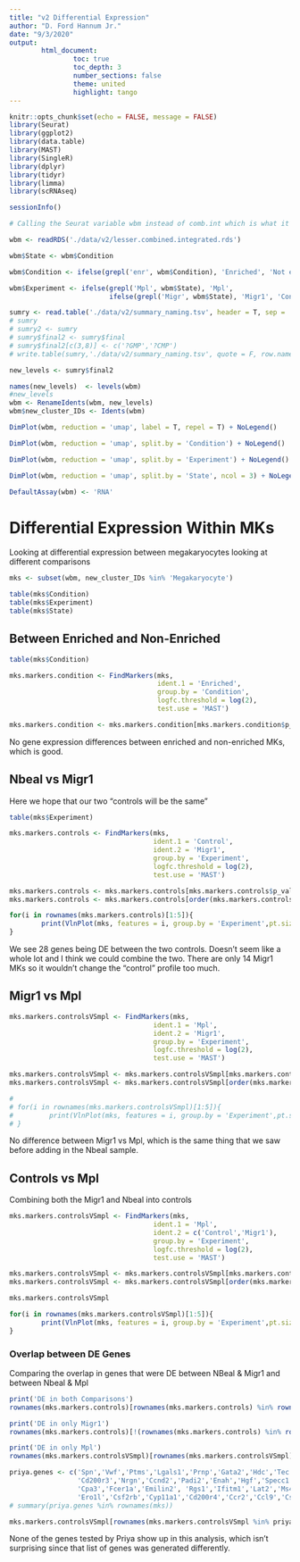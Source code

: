 ```yaml
---
title: "v2 Differential Expression"
author: "D. Ford Hannum Jr."
date: "9/3/2020"
output: 
        html_document:
                toc: true
                toc_depth: 3
                number_sections: false
                theme: united
                highlight: tango
---
```


```r
knitr::opts_chunk$set(echo = FALSE, message = FALSE)
library(Seurat)
library(ggplot2)
library(data.table)
library(MAST)
library(SingleR)
library(dplyr)
library(tidyr)
library(limma)
library(scRNAseq)
```

```r
sessionInfo()
```

```r
# Calling the Seurat variable wbm instead of comb.int which is what it was previously

wbm <- readRDS('./data/v2/lesser.combined.integrated.rds')

wbm$State <- wbm$Condition

wbm$Condition <- ifelse(grepl('enr', wbm$Condition), 'Enriched', 'Not enriched')

wbm$Experiment <- ifelse(grepl('Mpl', wbm$State), 'Mpl',
                         ifelse(grepl('Migr', wbm$State), 'Migr1', 'Control'))

sumry <- read.table('./data/v2/summary_naming.tsv', header = T, sep = '\t')
# sumry
# sumry2 <- sumry
# sumry$final2 <- sumry$final
# sumry$final2[c(3,8)] <- c('?GMP','?CMP')
# write.table(sumry,'./data/v2/summary_naming.tsv', quote = F, row.names = F, sep = '\t')

new_levels <- sumry$final2

names(new_levels)  <- levels(wbm)
#new_levels
wbm <- RenameIdents(wbm, new_levels)
wbm$new_cluster_IDs <- Idents(wbm)

DimPlot(wbm, reduction = 'umap', label = T, repel = T) + NoLegend()

DimPlot(wbm, reduction = 'umap', split.by = 'Condition') + NoLegend()

DimPlot(wbm, reduction = 'umap', split.by = 'Experiment') + NoLegend()

DimPlot(wbm, reduction = 'umap', split.by = 'State', ncol = 3) + NoLegend()
```

```r
DefaultAssay(wbm) <- 'RNA'
```

# Differential Expression Within MKs

Looking at differential expression between megakaryocytes looking at different comparisons

```r
mks <- subset(wbm, new_cluster_IDs %in% 'Megakaryocyte')

table(mks$Condition)
table(mks$Experiment)
table(mks$State)
```


## Between Enriched and Non-Enriched

```r
table(mks$Condition)

mks.markers.condition <- FindMarkers(mks,
                                     ident.1 = 'Enriched',
                                     group.by = 'Condition',
                                     logfc.threshold = log(2),
                                     test.use = 'MAST')

mks.markers.condition <- mks.markers.condition[mks.markers.condition$p_val_adj < 0.05,]

```

No gene expression differences between enriched and non-enriched MKs, which is good.

## Nbeal vs Migr1

Here we hope that our two "controls will be the same"

```r
table(mks$Experiment)

mks.markers.controls <- FindMarkers(mks,
                                    ident.1 = 'Control',
                                    ident.2 = 'Migr1',
                                    group.by = 'Experiment',
                                    logfc.threshold = log(2),
                                    test.use = 'MAST')

mks.markers.controls <- mks.markers.controls[mks.markers.controls$p_val_adj < 0.05,]
mks.markers.controls <- mks.markers.controls[order(mks.markers.controls$avg_logFC, decreasing = T),]

for(i in rownames(mks.markers.controls)[1:5]){
        print(VlnPlot(mks, features = i, group.by = 'Experiment',pt.size = 0))
}
```

We see 28 genes being DE between the two controls. Doesn't seem like a whole lot and I think we could combine the two. There are only 14 Migr1 MKs so it wouldn't change the "control" profile too much.

## Migr1 vs Mpl

```r
mks.markers.controlsVSmpl <- FindMarkers(mks,
                                    ident.1 = 'Mpl',
                                    ident.2 = 'Migr1',
                                    group.by = 'Experiment',
                                    logfc.threshold = log(2),
                                    test.use = 'MAST')

mks.markers.controlsVSmpl <- mks.markers.controlsVSmpl[mks.markers.controlsVSmpl$p_val_adj < 0.05,]
mks.markers.controlsVSmpl <- mks.markers.controlsVSmpl[order(mks.markers.controlsVSmpl$avg_logFC, decreasing = T),]

# 
# for(i in rownames(mks.markers.controlsVSmpl)[1:5]){
#         print(VlnPlot(mks, features = i, group.by = 'Experiment',pt.size = 0))
# }
```

No difference between Migr1 vs Mpl, which is the same thing that we saw before adding in the Nbeal sample.

## Controls vs Mpl

Combining both the Migr1 and Nbeal into controls

```r
mks.markers.controlsVSmpl <- FindMarkers(mks,
                                    ident.1 = 'Mpl',
                                    ident.2 = c('Control','Migr1'),
                                    group.by = 'Experiment',
                                    logfc.threshold = log(2),
                                    test.use = 'MAST')

mks.markers.controlsVSmpl <- mks.markers.controlsVSmpl[mks.markers.controlsVSmpl$p_val_adj < 0.05,]
mks.markers.controlsVSmpl <- mks.markers.controlsVSmpl[order(mks.markers.controlsVSmpl$avg_logFC, decreasing = T),]

mks.markers.controlsVSmpl

for(i in rownames(mks.markers.controlsVSmpl)[1:5]){
        print(VlnPlot(mks, features = i, group.by = 'Experiment',pt.size = 0))
}
```

### Overlap between DE Genes 

Comparing the overlap in genes that were DE between NBeal & Migr1 and between Nbeal & Mpl

```r
print('DE in both Comparisons')
rownames(mks.markers.controls)[rownames(mks.markers.controls) %in% rownames(mks.markers.controlsVSmpl)]

print('DE in only Migr1')
rownames(mks.markers.controls)[!(rownames(mks.markers.controls) %in% rownames(mks.markers.controlsVSmpl))]

print('DE in only Mpl')
rownames(mks.markers.controlsVSmpl)[rownames(mks.markers.controlsVSmpl) %in% rownames(mks.markers.controls)]
```

```r
priya.genes <- c('Spn','Vwf','Ptms','Lgals1','Prnp','Gata2','Hdc','Tec','Csf1',
                 'Cd200r3','Nrgn','Ccnd2','Padi2','Enah','Hgf','Specc1','Itgb7',
                 'Cpa3','Fcer1a','Emilin2', 'Rgs1','Ifitm1','Lat2','Ms4a2',
                 'Ero1l','Csf2rb','Cyp11a1','Cd200r4','Ccr2','Ccl9','Csf2rb2')
# summary(priya.genes %in% rownames(mks))

mks.markers.controlsVSmpl[rownames(mks.markers.controlsVSmpl %in% priya.genes),]
```

None of the genes tested by Priya show up in this analysis, which isn't surprising since that list of genes was generated differently.

